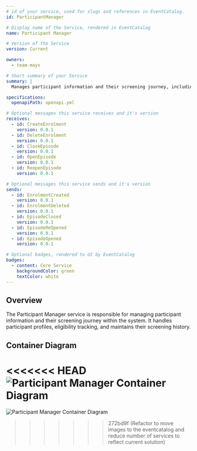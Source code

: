 ```yaml
---
# id of your service, used for slugs and references in EventCatalog.
id: ParticipantManager

# Display name of the Service, rendered in EventCatalog
name: Participant Manager

# Version of the Service
version: Current

owners:
  - team-mays

# Short summary of your Service
summary: |
  Manages participant information and their screening journey, including profile management, eligibility tracking, and screening history.

specifications:
  openapiPath: openapi.yml

# Optional messages this service receives and it's version
receives:
  - id: CreateEnrolment
    version: 0.0.1
  - id: DeleteEnrolment
    version: 0.0.1
  - id: CloseEpisode
    version: 0.0.1
  - id: OpenEpisode
    version: 0.0.1
  - id: ReopenEpisode
    version: 0.0.1

# Optional messages this service sends and it's version
sends:
  - id: EnrolmentCreated
    version: 0.0.1
  - id: EnrolmentDeleted
    version: 0.0.1
  - id: EpisodeClosed
    version: 0.0.1
  - id: EpisodeReOpened
    version: 0.0.1
  - id: EpisodeOpened
    version: 0.0.1

# Optional badges, rendered to UI by EventCatalog
badges:
  - content: Core Service
    backgroundColor: green
    textColor: white
---
```


## Overview

The Participant Manager service is responsible for managing participant information and their screening journey within the system. It handles participant profiles, eligibility tracking, and maintains their screening history.


## Container Diagram

<<<<<<< HEAD
![Participant Manager Container Diagram](public/c4/ParticipantManager.png)
=======
![Participant Manager Container Diagram](path/to/image.jpg)
>>>>>>> 272bd9f (Refactor to move images to the eventcatalog and reduce number of services to reflect current solution)
